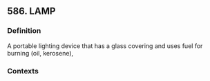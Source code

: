 ## 586. LAMP
### Definition
A portable lighting device that has a glass covering and uses fuel for burning (oil, kerosene),

### Contexts


